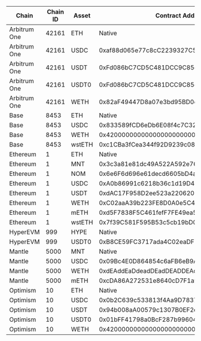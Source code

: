 | Chain | Chain ID | Asset | Contract Address |
| ----- | -------- | ----- | ---------------- |
| Arbitrum One | 42161 | ETH | Native |
| Arbitrum One | 42161 | USDC | 0xaf88d065e77c8cC2239327C5EDb3A432268e5831 |
| Arbitrum One | 42161 | USDT | 0xFd086bC7CD5C481DCC9C85ebE478A1C0b69FCbb9 |
| Arbitrum One | 42161 | USDT0 | 0xFd086bC7CD5C481DCC9C85ebE478A1C0b69FCbb9 |
| Arbitrum One | 42161 | WETH | 0x82aF49447D8a07e3bd95BD0d56f35241523fBab1 |
| Base | 8453 | ETH | Native |
| Base | 8453 | USDC | 0x833589fCD6eDb6E08f4c7C32D4f71b54bdA02913 |
| Base | 8453 | WETH | 0x4200000000000000000000000000000000000006 |
| Base | 8453 | wstETH | 0xc1CBa3fCea344f92D9239c08C0568f6F2F0ee452 |
| Ethereum | 1 | ETH | Native |
| Ethereum | 1 | MNT | 0x3c3a81e81dc49A522A592e7622A7E711c06bf354 |
| Ethereum | 1 | NOM | 0x6e6F6d696e61decd6605bD4a57836c5DB6923340 |
| Ethereum | 1 | USDC | 0xA0b86991c6218b36c1d19D4a2e9Eb0cE3606eB48 |
| Ethereum | 1 | USDT | 0xdAC17F958D2ee523a2206206994597C13D831ec7 |
| Ethereum | 1 | WETH | 0xC02aaA39b223FE8D0A0e5C4F27eAD9083C756Cc2 |
| Ethereum | 1 | mETH | 0xd5F7838F5C461fefF7FE49ea5ebaF7728bB0ADfa |
| Ethereum | 1 | wstETH | 0x7f39C581F595B53c5cb19bD0b3f8dA6c935E2Ca0 |
| HyperEVM | 999 | HYPE | Native |
| HyperEVM | 999 | USDT0 | 0xB8CE59FC3717ada4C02eaDF9682A9e934F625ebb |
| Mantle | 5000 | MNT | Native |
| Mantle | 5000 | USDC | 0x09Bc4E0D864854c6aFB6eB9A9cdF58aC190D0dF9 |
| Mantle | 5000 | WETH | 0xdEAddEaDdeadDEadDEADDEAddEADDEAddead1111 |
| Mantle | 5000 | mETH | 0xcDA86A272531e8640cD7F1a92c01839911B90bb0 |
| Optimism | 10 | ETH | Native |
| Optimism | 10 | USDC | 0x0b2C639c533813f4Aa9D7837CAf62653d097Ff85 |
| Optimism | 10 | USDT | 0x94b008aA00579c1307B0EF2c499aD98a8ce58e58 |
| Optimism | 10 | USDT0 | 0x01bFF41798a0BcF287b996046Ca68b395DbC1071 |
| Optimism | 10 | WETH | 0x4200000000000000000000000000000000000006 |
